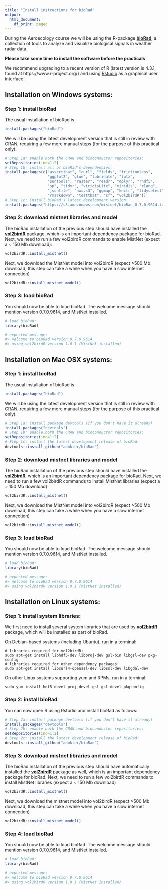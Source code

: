 ```yaml
---
title: "Install instructions for bioRad"
output:
  html_document:
    df_print: paged
---
```

During the Aeroecology course we will be using the R-package **[bioRad]( https://adokter.github.io/bioRad)**, a collection of tools to analyze and visualize biological signals in weather radar data.

**Please take some time to install the software before the practicals**

We recommend upgrading to a recent version of R (latest version is 4.3.1, found at https://www.r-project.org/) and using [Rstudio](https://www.rstudio.com/products/rstudio/) as a graphical user interface.

## Installation on Windows systems:

### Step 1: install bioRad
The usual installation of bioRad is
```r
install.packages("bioRad")
```
We will be using the latest development version that is still in review with CRAN, requiring a few more manual steps (for the purpose of this practical only):
```r
# Step 1a: enable both the CRAN and bioconductor repositories:
setRepositories(ind=1:2)
# Step 1b: install all of bioRad's dependencies:
install.packages(c("assertthat", "curl", "fields", "frictionless",
                   "ggplot2", "glue", "lubridate", "lutz",
                   "suntools", "raster", "readr", "dplyr", "rhdf5",
                   "sp", "tidyr", "viridisLite", "viridis", "rlang",
                   "jsonlite", "aws.s3", "ggmap", "knitr", "tidyselect",
                   "rmarkdown", "testthat", "sf", "vol2birdR"))
# Step 1c: install bioRad's latest development version:
install.packages("https://s3.amazonaws.com/mistnet/bioRad_0.7.0.9614.tar.gz", repos=NULL)
```

### Step 2: download mistnet libraries and model
The bioRad installation of the previous step should have installed the **[vol2birdR](https://adriaandokter.com/vol2birdR/)** package, which is an important dependency package for bioRad. Next, we need to run a few vol2birdR commands to enable MistNet (expect a ~ 150 Mb download):
```r
vol2birdR::install_mistnet()
```
Next, we download the MistNet model into vol2birdR (expect >500 Mb download, this step can take a while when you have a slow internet connection)
```r
vol2birdR::install_mistnet_model()
```

### Step 3: load bioRad
You should now be able to load bioRad. The welcome message should mention version 0.7.0.9614, and MistNet installed.
```r
# load bioRad:
library(bioRad)

# expected message:
#> Welcome to bioRad version 0.7.0.9614
#> using vol2birdR version 1.0.1 (MistNet installed)
```

## Installation on Mac OSX systems:

### Step 1: install bioRad
The usual installation of bioRad is
```r
install.packages("bioRad")
```
We will be using the latest development version that is still in review with CRAN, requiring a few more manual steps (for the purpose of this practical only):

```r
# Step 1a: install package devtools (if you don't have it already)
install.packages("devtools")
# Step 1b: enable both the CRAN and bioconductor repositories:
setRepositories(ind=1:2)
# Step 1c: install the latest development release of bioRad:
devtools::install_github("adokter/bioRad")
```

### Step 2: download mistnet libraries and model
The bioRad installation of the previous step should have installed the **[vol2birdR](https://adriaandokter.com/vol2birdR/)**, which is an important dependency package for bioRad. Next, we need to run a few vol2birdR commands to install MistNet libraries (expect a ~ 150 Mb download)
```r
vol2birdR::install_mistnet()
```
Next, we download the MistNet model into vol2birdR (expect >500 Mb download, this step can take a while when you have a slow internet connection)
```r
vol2birdR::install_mistnet_model()
```

### Step 3: load bioRad
You should now be able to load bioRad. The welcome message should mention version 0.7.0.9614, and MistNet installed.
```r
# load bioRad:
library(bioRad)

# expected message:
#> Welcome to bioRad version 0.7.0.9614
#> using vol2birdR version 1.0.1 (MistNet installed)
```


## Installation on Linux systems:

### Step 1: install system libraries:
We first need to install several system libraries that are used by **[vol2birdR](https://adriaandokter.com/vol2birdR/)** package, which will be installed as part of bioRad. 

On Debian-based systems (including Ubuntu), run in a terminal:
```
# libraries required for vol2birdR:
sudo apt-get install libhdf5-dev libproj-dev gsl-bin libgsl-dev pkg-config
# libraries required for other dependency packages:
sudo apt-get install libcurl4-openssl-dev libssl-dev libgdal-dev
```

On other Linux systems supporting yum and RPMs, run in a terminal:
```
sudo yum install hdf5-devel proj-devel gsl gsl-devel pkgconfig
```

### Step 2: install bioRad
You can now open R using Rstudio and install bioRad as follows:
```r
# Step 2a: install package devtools (if you don't have it already)
install.packages("devtools")
# Step 2b: enable both the CRAN and bioconductor repositories:
setRepositories(ind=1:2)
# Step 2c: install the latest development release of bioRad:
devtools::install_github("adokter/bioRad")
```

### Step 3: download mistnet libraries and model
The bioRad installation of the previous step should have automatically installed the **[vol2birdR](https://adriaandokter.com/vol2birdR/)** package as well, which is an important dependency package for bioRad. Next, we need to run a few vol2birdR commands to install MistNet libraries (expect a ~ 150 Mb download)
```r
vol2birdR::install_mistnet()
```
Next, we download the mistnet model into vol2birdR (expect >500 Mb download, this step can take a while when you have a slow internet connection)
```r
vol2birdR::install_mistnet_model()
```

### Step 4: load bioRad
You should now be able to load bioRad. The welcome message should mention version 0.7.0.9614, and MistNet installed.
```r
# load bioRad:
library(bioRad)

# expected message:
#> Welcome to bioRad version 0.7.0.9614
#> using vol2birdR version 1.0.1 (MistNet installed)
```
